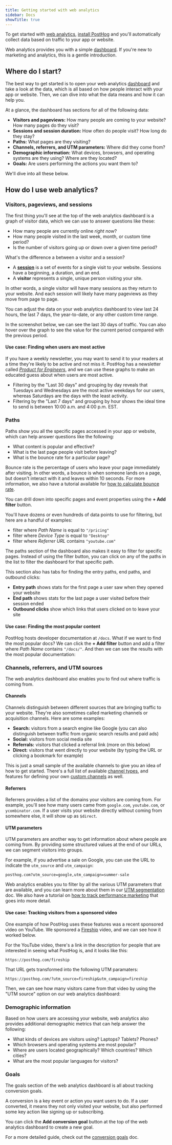 ```yaml
---
title: Getting started with web analytics
sidebar: Docs
showTitle: true
---
```


To get started with [web analytics](/web-analytics), [install PostHog](/docs/getting-started/install) and you'll automatically collect data based on traffic to your app or website.

Web analytics provides you with a simple [dashboard](/docs/web-analytics/dashboard). If you're new to marketing and analytics, this is a gentle introduction.

## Where do I start?

The best way to get started is to open your web analytics [dashboard](https://app.posthog.com/web) and take a look at the data, which is all based on how people interact with your app or website. Then, we can dive into what the data means and how it can help you.

<ProductScreenshot
  imageLight="https://res.cloudinary.com/dmukukwp6/image/upload/web_analytics_top_light_mode_2024_10_be53cf5325.png"
  imageDark="https://res.cloudinary.com/dmukukwp6/image/upload/web_analytics_top_dark_mode_2024_10_6aa6dc9aeb.png"
  alt="Web analytics dashboard"
  classes="rounded"
/>

At a glance, the dashboard has sections for all of the following data:

- **Visitors and pageviews:** How many people are coming to your website? How many pages do they visit?
- **Sessions and session duration:** How often do people visit? How long do they stay?
- **Paths:** What pages are they visiting?
- **Channels, referrers, and UTM parameters:** Where did they come from?
- **Demographic information:** What devices, browsers, and operating systems are they using? Where are they located?
- **Goals:** Are users performing the actions you want them to?

We'll dive into all these below.

## How do I use web analytics?

### Visitors, pageviews, and sessions

The first thing you'll see at the top of the web analytics dashboard is a graph of visitor data, which we can use to answer questions like these:

- How many people are currently online _right now_?
- How many people visited in the last week, month, or custom time period?
- Is the number of visitors going up or down over a given time period?

What's the difference a between a visitor and a session?

- A [**session**](/docs/data/sessions) is a set of events for a single visit to your website. Sessions have a beginning, a duration, and an end.
- A **visitor** represents a single, unique person visiting your site.

In other words, a single visitor will have many sessions as they return to your website. And each session will likely have many pageviews as they move from page to page.

You can adjust the data on your web analytics dashboard to view last 24 hours, the last 7 days, the year-to-date, or any other custom time range.

In the screenshot below, we can see the last 30 days of traffic. You can also hover over the graph to see the value for the current period compared with the previous period.

<ProductScreenshot
  imageLight="https://res.cloudinary.com/dmukukwp6/image/upload/time_intervals_wide_2ce241b1c4.png"
  imageDark="https://res.cloudinary.com/dmukukwp6/image/upload/time_intervals_wide_dark_2256d417c6.png"
  alt="Time interval selection"
  classes="rounded"
/>

#### Use case: Finding when users are most active

If you have a weekly newsletter, you may want to send it to your readers at a time they're likely to be active and not miss it. PostHog has a newsletter called [_Product for Engineers_](https://newsletter.posthog.com), and we can use these graphs to make an educated guess about when users are most active.

- Filtering by the "Last 30 days" and grouping by day reveals that Tuesdays and Wednesdays are the most active weekdays for our users, whereas Saturdays are the days with the least activity.
- Filtering by the "Last 7 days" and grouping by hour shows the ideal time to send is between 10:00 a.m. and 4:00 p.m. EST.

<ProductScreenshot
  imageLight="https://res.cloudinary.com/dmukukwp6/image/upload/last_7_days_light_8ca2fe6345.png"
  imageDark="https://res.cloudinary.com/dmukukwp6/image/upload/last_7_days_dark_d9273fa42c.png"
  alt="Last 7 days by hour"
  classes="rounded"
/>

### Paths

Paths show you all the specific pages accessed in your app or website, which can help answer questions like the following:

- What content is popular and effective?
- What is the last page people visit before leaving?
- What is the bounce rate for a particular page?

Bounce rate is the percentage of users who leave your page immediately after visiting. In other words, a bounce is when someone lands on a page, but doesn't interact with it and leaves within 10 seconds. For more information, we also have a tutorial available for [how to calculate bounce rate](/tutorials/bounce-rate).

<ProductScreenshot
  imageLight="https://res.cloudinary.com/dmukukwp6/image/upload/v1711580005/posthog.com/contents/images/docs/web-analytics/dashboard/paths-light.png"
  imageDark="https://res.cloudinary.com/dmukukwp6/image/upload/v1711580004/posthog.com/contents/images/docs/web-analytics/dashboard/paths-dark.png"
  alt="Paths"
  classes="rounded"
/>

You can drill down into specific pages and event properties using the **+ Add filter** button.

You'll have dozens or even hundreds of data points to use for filtering, but here are a handful of examples:

- filter where _Path Name_ is equal to `"/pricing"`
- filter where _Device Type_ is equal to `"Desktop"`
- filter where _Referrer URL_ contains `"youtube.com"`

The paths section of the dashboard also makes it easy to filter for specific pages. Instead of using the filter button, you can click on any of the paths in the list to filter the dashboard for that specific path.

This section also has tabs for finding the entry paths, end paths, and outbound clicks:

- **Entry path** shows stats for the first page a user saw when they opened your website
- **End path** shows stats for the last page a user visited before their session ended
- **Outbound clicks** show which links that users clicked on to leave your site

#### Use case: Finding the most popular content

PostHog hosts developer documentation at `/docs`. What if we want to find the most popular docs? We can click the **+ Add filter** button and add a filter where _Path Name_ contains `"/docs/"`. And then we can see the results with the most popular documentation:

<ProductScreenshot
  imageLight="https://res.cloudinary.com/dmukukwp6/image/upload/paths_docs_2924a8d630.png"
  imageDark="https://res.cloudinary.com/dmukukwp6/image/upload/paths_docs_dark_1887fbb2c7.png"
  alt="Most popular paths"
  classes="rounded"
/>

### Channels, referrers, and UTM sources

The web analytics dashboard also enables you to find out where traffic is coming from.

#### Channels

Channels distinguish between different sources that are bringing traffic to your website. They're also sometimes called marketing channels or acquisition channels. Here are some examples:

- **Search:** visitors from a search engine like Google (you can also distinguish between traffic from organic search results and paid ads)
- **Social:** visitors from social media site
- **Referrals:** visitors that clicked a referral link (more on this below)
- **Direct:** visitors that went directly to your website (by typing the URL or clicking a bookmark for example)

This is just a small sample of the available channels to give you an idea of how to get started. There's a full list of available [channel types](/docs/data/channel-type), and features for defining your own [custom channels](/docs/web-analytics/dashboard#custom-channel-type) as well.

#### Referrers

Referrers provides a list of the domains your visitors are coming from. For example, you'll see how many users came from `google.com`, `youtube.com`, or `ycombinator.com`. If a user visits your website directly without coming from somewhere else, it will show up as `$direct`.

<ProductScreenshot
  imageLight="https://res.cloudinary.com/dmukukwp6/image/upload/referrers_light_9d37babf9a.png"
  imageDark="https://res.cloudinary.com/dmukukwp6/image/upload/referrers_dark_8d458b5a66.png"
  alt="Referrers"
  classes="rounded"
/>

#### UTM parameters

UTM parameters are another way to get information about where people are coming from. By providing some structured values at the end of our URLs, we can segment visitors into groups.

For example, if you advertise a sale on Google, you can use the URL to indicate the `utm_source` and `utm_campaign`:

`posthog.com?utm_source=google,utm_campaign=summer-sale`

Web analytics enables you to filter by all the various UTM parameters that are available, and you can learn more about them in our [UTM segmentation](/docs/data/utm-segmentation) doc. We also have a tutorial on [how to track performance marketing](/tutorials/performance-marketing) that goes into more detail.

#### Use case: Tracking visitors from a sponsored video

One example of how PostHog uses these features was a recent sponsored video on YouTube. We sponsored a [Fireship](https://www.youtube.com/c/Fireship) video, and we can see how it worked below.

For the YouTube video, there's a link in the description for people that are interested in seeing what PostHog is, and it looks like this:

`https://posthog.com/fireship`

That URL gets transformed into the following UTM paramaters:

`https://posthog.com/?utm_source=fireship&utm_campaign=fireship`

Then, we can see how many visitors came from that video by using the "UTM source" option on our web analytics dashboard:

<ProductScreenshot
  imageLight="https://res.cloudinary.com/dmukukwp6/image/upload/utm_source_light_21fa9c00fe.png"
  imageDark="https://res.cloudinary.com/dmukukwp6/image/upload/utm_source_dark_eada0f8178.png"
  alt="UTM sources"
  classes="rounded"
/>

### Demographic information

Based on how users are accessing your website, web analytics also provides additional demographic metrics that can help answer the following:

- What kinds of devices are visitors using? Laptops? Tablets? Phones?
- Which browsers and operating systems are most popular?
- Where are users located geographically? Which countries? Which cities?
- What are the most popular languages for visitors?

### Goals

The goals section of the web analytics dashboard is all about tracking conversion goals.

A conversion is a key event or action you want users to do. If a user converted, it means they not only visited your website, but also performed some key action like signing up or subscribing.

You can click the **Add conversion goal** button at the top of the web analytics dashboard to create a new goal.

<ProductScreenshot
  imageLight="https://res.cloudinary.com/dmukukwp6/image/upload/Clean_Shot_2024_11_04_at_12_29_08_3bba14e7e9.png"
  imageDark="https://res.cloudinary.com/dmukukwp6/image/upload/Clean_Shot_2024_11_04_at_12_28_25_689e6c893d.png"
  alt="Conversion goal"
  classes="rounded"
/>

For a more detailed guide, check out the [conversion goals](/docs/web-analytics/conversion-goals) doc.
